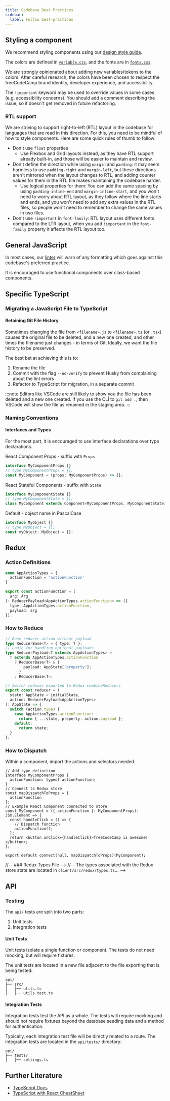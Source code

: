 ```yaml
---
title: Codebase Best Practices
sidebar:
  label: Follow best-practices
---
```



## Styling a component

We recommend styling components using our [design style guide](https://design-style-guide.freecodecamp.org/).

The colors are defined in [`variable.css`](/client/src/components/layouts/variables.css), and the fonts are in [`fonts.css`](/client/src/components/layouts/fonts.css).

We are strongly opinionated about adding new variables/tokens to the colors. After careful research, the colors have been chosen to respect the freeCodeCamp brand identity, developer experience, and accessibility.

The `!important` keyword may be used to override values in some cases (e.g. accessibility concerns). You should add a comment describing the issue, so it doesn't get removed in future refactoring.

### RTL support

We are striving to support right-to-left (RTL) layout in the codebase for languages that are read in this direction. For this, you need to be mindful of how to style components. Here are some quick rules of thumb to follow:

- Don't use `float` properties
  - Use Flexbox and Grid layouts instead, as they have RTL support already built-in, and those will be easier to maintain and review.
- Don't define the direction while using `margin` and `padding`: it may seem harmless to use `padding-right` and `margin-left`, but these directions aren't mirrored when the layout changes to RTL, and adding counter values for them in the RTL file makes maintaining the codebase harder.
  - Use logical properties for them: You can add the same spacing by using `padding-inline-end` and `margin-inline-start`, and you won't need to worry about RTL layout, as they follow where the line starts and ends, and you won't need to add any extra values in the RTL files, so people won't need to remember to change the same values in two files.
- Don't use `!important` in `font-family`: RTL layout uses different fonts compared to the LTR layout, when you add `!important` in the `font-family` property it affects the RTL layout too.

## General JavaScript

In most cases, our [linter](/how-to-setup-freecodecamp-locally/#additional-prerequisites) will warn of any formatting which goes against this codebase's preferred practice.

It is encouraged to use functional components over class-based components.

## Specific TypeScript

### Migrating a JavaScript File to TypeScript

#### Retaining Git File History

Sometimes changing the file from `<filename>.js` to `<filename>.ts` (or `.tsx`) causes the original file to be deleted, and a new one created, and other times the filename just changes - in terms of Git. Ideally, we want the file history to be preserved.

The best bet at achieving this is to:

<Steps>

1. Rename the file
2. Commit with the flag `--no-verify` to prevent Husky from
   complaining about the lint errors
3. Refactor to TypeScript for migration, in a separate commit

</Steps>

:::note
Editors like VSCode are still likely to show you the file has been deleted
and a new one created. If you use the CLI to `git add .`, then VSCode will show the
file as renamed in the staging area.
:::

### Naming Conventions

#### Interfaces and Types

For the most part, it is encouraged to use interface declarations over type declarations.

React Component Props - suffix with `Props`

```typescript
interface MyComponentProps {}
// type MyComponentProps = {};
const MyComponent = (props: MyComponentProps) => {};
```

React Stateful Components - suffix with `State`

```typescript
interface MyComponentState {}
// type MyComponentState = {};
class MyComponent extends Component<MyComponentProps, MyComponentState> {}
```

Default - object name in PascalCase

```typescript
interface MyObject {}
// type MyObject = {};
const myObject: MyObject = {};
```

## Redux

### Action Definitions

```typescript
enum AppActionTypes = {
  actionFunction = 'actionFunction'
}

export const actionFunction = (
  arg: Arg
): ReducerPayload<AppActionTypes.actionFunction> => ({
  type: AppActionTypes.actionFunction,
  payload: arg
});
```

### How to Reduce

```typescript
// Base reducer action without payload
type ReducerBase<T> = { type: T };
// Logic for handling optional payloads
type ReducerPayload<T extends AppActionTypes> =
  T extends AppActionTypes.actionFunction
    ? ReducerBase<T> & {
        payload: AppState['property'];
      }
    : ReducerBase<T>;

// Switch reducer exported to Redux combineReducers
export const reducer = (
  state: AppState = initialState,
  action: ReducerPayload<AppActionTypes>
): AppState => {
  switch (action.type) {
    case AppActionTypes.actionFunction:
      return { ...state, property: action.payload };
    default:
      return state;
  }
};
```

### How to Dispatch

Within a component, import the actions and selectors needed.

```tsx
// Add type definition
interface MyComponentProps {
  actionFunction: typeof actionFunction;
}
// Connect to Redux store
const mapDispatchToProps = {
  actionFunction
};
// Example React Component connected to store
const MyComponent = ({ actionFunction }: MyComponentProps): JSX.Element => {
  const handleClick = () => {
    // Dispatch function
    actionFunction();
  };
  return <button onClick={handleClick}>freeCodeCamp is awesome!</button>;
};

export default connect(null, mapDispatchToProps)(MyComponent);
```

//-- ### Redux Types File -->
//-- The types associated with the Redux store state are located in `client/src/redux/types.ts`... -->

## API

### Testing

The `api/` tests are split into two parts:

<Steps>

1. Unit tests
2. Integration tests

</Steps>

#### Unit Tests

Unit tests isolate a single function or component. The tests do not need mocking, but will require fixtures.

The unit tests are located in a new file adjacent to the file exporting that is being tested:

```text
api/
├── src/
│   ├── utils.ts
│   ├── utils.test.ts
```

#### Integration Tests

Integration tests test the API as a whole. The tests will require mocking and should not require fixtures beyond the database seeding data and a method for authentication.

Typically, each integration test file will be directly related to a route. The integration tests are located in the `api/tests/` directory:

```text
api/
├── tests/
│   ├── settings.ts
```

## Further Literature

- [TypeScript Docs](https://www.typescriptlang.org/docs/)
- [TypeScript with React CheatSheet](https://github.com/typescript-cheatsheets/react#readme)
